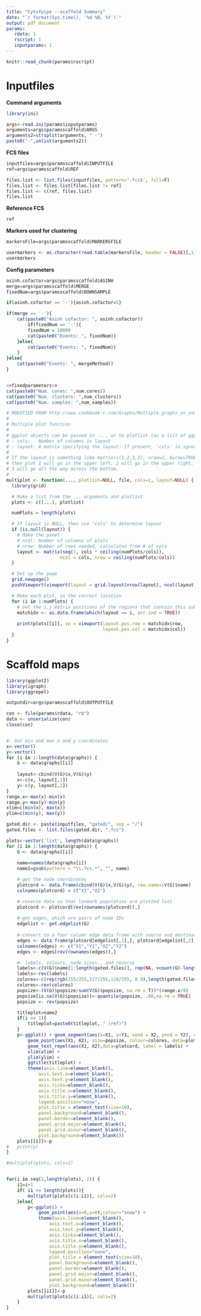 ```yaml
---
title: "Cytofpipe --scaffold Summary" 
date: "`r format(Sys.time(), '%d %B, %Y')`" 
output: pdf_document 
params:
   rdata: 1
   rscript: 1
   inputparams: 1
---
```



```r
knitr::read_chunk(params$rscript)
```


# Inputfiles

**Command arguments**
```r

library(ini)

args<-read.ini(params$inputparams)
arguments=args$paramsscaffold$ARGS
arguments2=strsplit(arguments, " -")
paste0("-",unlist(arguments2))
```

**FCS files**
```r

inputfiles=args$paramsscaffold$INPUTFILE
ref=args$paramsscaffold$REF

files.list <- list.files(inputfiles, pattern='.fcs$', full=F)
files.list <- files.list[files.list != ref]
files.list <- c(ref, files.list)
files.list
```

**Reference FCS**
```r
ref
```

**Markers used for clustering**
```r

markersFile=args$paramsscaffold$MARKERSFILE

usermarkers <- as.character(read.table(markersFile, header = FALSE)[,1])
usermarkers
```

**Config parameters**
```r

asinh.cofactor=args$paramsscaffold$ASINH
merge=args$paramsscaffold$MERGE
fixedNum=args$paramsscaffold$DOWNSAMPLE

if(asinh.cofactor == '-'){asinh.cofactor=5}

if(merge == '-'){
	cat(paste0("Asinh cofactor: ", asinh.cofactor))
        if(fixedNum == '-'){
		fixedNum = 10000
		cat(paste0("Events: ", fixedNum))
	}else{
		cat(paste0("Events: ", fixedNum))
	}
}else{
	cat(paste0("Events: ", mergeMethod))
}


<<fixedparameters>>
cat(paste0("Num. cores: ",num.cores))
cat(paste0("Num. clusters: ",num_clusters))
cat(paste0("Num. samples: ",num_samples))

```


```r

# MODIFIED FROM http://www.cookbook-r.com/Graphs/Multiple_graphs_on_one_page_(ggplot2)/
#
# Multiple plot function 
#
# ggplot objects can be passed in ..., or to plotlist (as a list of ggplot objects)
# - cols:   Number of columns in layout
# - layout: A matrix specifying the layout. If present, 'cols' is ignored.
#
# If the layout is something like matrix(c(1,2,3,3), nrow=2, byrow=TRUE),
# then plot 1 will go in the upper left, 2 will go in the upper right, and
# 3 will go all the way across the bottom.
#
multiplot <- function(..., plotlist=NULL, file, cols=1, layout=NULL) {
  library(grid)

  # Make a list from the ... arguments and plotlist
  plots <- c((...), plotlist)

  numPlots = length(plots)

  # If layout is NULL, then use 'cols' to determine layout
  if (is.null(layout)) {
    # Make the panel
    # ncol: Number of columns of plots
    # nrow: Number of rows needed, calculated from # of cols
    layout <- matrix(seq(1, cols * ceiling(numPlots/cols)),
                    ncol = cols, nrow = ceiling(numPlots/cols))
  }

  # Set up the page
  grid.newpage()
  pushViewport(viewport(layout = grid.layout(nrow(layout), ncol(layout))))

  # Make each plot, in the correct location
  for (i in 1:numPlots) {
    # Get the i,j matrix positions of the regions that contain this subplot
    matchidx <- as.data.frame(which(layout == i, arr.ind = TRUE))
 
    print(plots[[i]], vp = viewport(layout.pos.row = matchidx$row,
                                    layout.pos.col = matchidx$col))
  }
}

```


\newpage

# Scaffold maps

```r

library(ggplot2)
library(igraph)
library(ggrepel)

outputdir=args$paramsscaffold$OUTPUTFILE

con <- file(params$rdata, "rb")
data <- unserialize(con)
close(con)


#- Get min and max x and y coordinates
x<-vector()
y<-vector()
for (i in 1:length(data$graphs)) {
	G <- data$graphs[[i]]
	
	layout<-cbind(V(G)$x,V(G)$y)  
	x<-c(x, layout[,1])
	y<-c(y, layout[,2])
}
range.x<-max(x)-min(x)
range.y<-max(y)-min(y)
xlim=c(min(x), max(x))
ylim=c(min(y), max(y))

gated.dir <- paste(inputfiles, "gated/", sep = "/")
gated.files <- list.files(gated.dir, ".fcs")

plots<-vector('list', length(data$graphs))
for (i in 1:length(data$graphs)) {
	G <- data$graphs[[i]]
	
	name=names(data$graphs[i])
	name2=gsub(pattern = "\\.fcs.*", "", name)    

	#-get the node coordinates
	plotcord <- data.frame(cbind(V(G)$x,V(G)$y), row.names=V(G)$name)
	colnames(plotcord) = c("X1","X2")

	#-reverse data so that lanmark populatios are plotted last
	plotcord <- plotcord[rev(rownames(plotcord)),]
	
	#-get edges, which are pairs of node IDs
	edgelist <- get.edgelist(G)
	
	#-convert to a four column edge data frame with source and destination coordinates, and reverse
	edges <- data.frame(plotcord[edgelist[,1],], plotcord[edgelist[,2],])
	colnames(edges) <- c("X1","Y1","X2","Y2")
	edges <- edges[rev(rownames(edges)),]

	#- labels, colours, node sizes.. and reverse
	labels<-c(V(G)$name[1:length(gated.files)], rep(NA, vcount(G)-length(gated.files)))
	labels<-rev(labels)
	colores<-c(rep(rgb(255/255,117/255,128/255, 0.9),length(gated.files)), rep(rgb(79/255, 147/255, 222/255, 0.3), vcount(G)-length(gated.files)))
	colores<-rev(colores)
	popsize<-(V(G)$popsize/sum(V(G)$popsize, na.rm = T))*(range.x/8)
	popsize[is.na(V(G)$popsize)]<-quantile(popsize, .80,na.rm = TRUE)
	popsize <- rev(popsize)

	titleplot=name2
	if(i == 1){
		titleplot=paste0(titleplot, " (ref)")
	}
	p<-ggplot() + geom_segment(aes(x=X1, y=Y1, xend = X2, yend = Y2), data=edges, size = 0.5, colour="grey") + 
		geom_point(aes(X1, X2), size=popsize, colour=colores, data=plotcord) +
		geom_text_repel(aes(X1, X2),data=plotcord, label = labels) +
		xlim(xlim) +
		ylim(ylim) +
		ggtitle(titleplot) +
		theme(axis.line=element_blank(),
			axis.text.x=element_blank(),
			axis.text.y=element_blank(),
			axis.ticks=element_blank(),
			axis.title.x=element_blank(),
			axis.title.y=element_blank(),
			legend.position="none",
			plot.title = element_text(size=10),
			panel.background=element_blank(),
			panel.border=element_blank(),
			panel.grid.major=element_blank(),
			panel.grid.minor=element_blank(),
			plot.background=element_blank())
	plots[[i]]<-p
#	print(p)
}

#multiplot(plots, cols=2)


for(i in seq(1,length(plots), 2)) {
	i1=i+1
	if( i1 <= length(plots)){
		multiplot(plots[c(i:i1)], cols=2)
	}else{
		p<-ggplot() +
			geom_point(aes(x=0,y=0),colour="snow") +
			theme(axis.line=element_blank(),
				axis.text.x=element_blank(),
				axis.text.y=element_blank(),
				axis.ticks=element_blank(),
				axis.title.x=element_blank(),
				axis.title.y=element_blank(),
				legend.position="none",
				plot.title = element_text(size=10),
				panel.background=element_blank(),
				panel.border=element_blank(),
				panel.grid.major=element_blank(),
				panel.grid.minor=element_blank(),
				plot.background=element_blank())
		plots[[i1]]<-p
		multiplot(plots[c(i:i1)], cols=2)
	}
}

```


